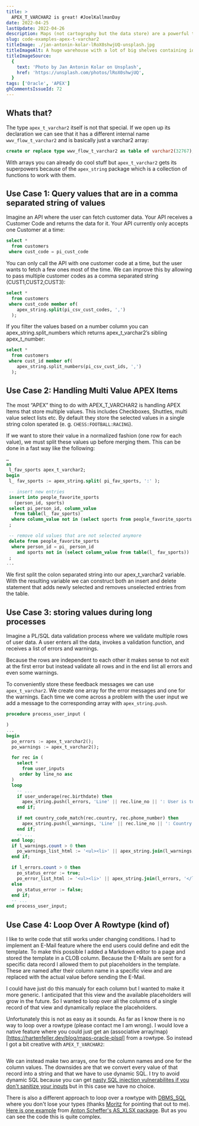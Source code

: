 ```yaml
---
title: >
  APEX_T_VARCHAR2 is great! #JoelKallmanDay
date: 2022-04-25
lastUpdate: 2022-04-26
description: Maps (not cartography but the data store) are a powerful tool for storing and accessing data in memory. In Oracle PL/SQL they are available too under the name Associative Arrays.
slug: code-examples-apex-t-varchar2
titleImage: ./jan-antonin-kolar-lRoX0shwjUQ-unsplash.jpg
titleImageAlt: A huge warehouse with a lot of big shelves containing identical looking small boxes
titleImageSource:
  {
    text: 'Photo by Jan Antonin Kolar on Unsplash',
    href: 'https://unsplash.com/photos/lRoX0shwjUQ',
  }
tags: ['Oracle', 'APEX']
ghCommentsIssueId: 72
---
```


## Whats that?

The type `apex_t_varchar2` itself is not that special.
If we open up its declaration we can see that it has a different internal name `wwv_flow_t_varchar2` and is basically just a varchar2 array:

```sql
create or replace type wwv_flow_t_varchar2 as table of varchar2(32767);
```

With arrays you can already do cool stuff but `apex_t_varchar2` gets its superpowers because of the `apex_string` package which is a collection of functions to work with them.

## Use Case 1: Query values that are in a comma separated string of values

Imagine an API where the user can fetch customer data. Your API receives a Customer Code and returns the data for it. Your API currently only accepts one Customer at a time:

```sql
select *
  from customers
 where cust_code = pi_cust_code
```

You can only call the API with one customer code at a time, but the user wants to fetch a few ones most of the time. We can improve this by allowing to pass multiple customer codes as a comma separated string (CUST1,CUST2,CUST3):

```sql
select *
  from customers
 where cust_code member of(
    apex_string.split(pi_csv_cust_codes, ',')
  );
```

If you filter the values based on a number column you can apex_string.split_numbers which returns apex_t_varchar2’s sibling apex_t_number:

```sql
select *
  from customers
 where cust_id member of(
    apex_string.split_numbers(pi_csv_cust_ids, ',')
  );
```

## Use Case 2: Handling Multi Value APEX Items

The most “APEX” thing to do with APEX_T_VARCHAR2 is handling APEX Items that store multiple values. This includes Checkboxes, Shuttles, multi value select lists etc. By default they store the selected values in a single string colon sperated (e. g. `CHESS:FOOTBALL:RACING`).

If we want to store their value in a normalized fashion (one row for each value), we must split these values up before merging them. This can be done in a fast way like the following:

```sql
…
as
 l_fav_sports apex_t_varchar2;
begin
 l_ fav_sports := apex_string.split( pi_fav_sports, ':' );

 -- insert new entries
 insert into people_favorite_sports
   (person_id, sports)
 select pi_person_id, column_value
   from table(l_ fav_sports)
  where column_value not in (select sports from people_favorite_sports where person_id = pi_person_id)
 ;

 -- remove old values that are not selected anymore
 delete from people_favorite_sports
  where person_id = pi_ person_id
    and sports not in (select column_value from table(l_ fav_sports))
 ;
...
```

We first split the colon separated string into our apex_t_varchar2 variable. With the resulting variable we can construct both an insert and delete statement that adds newly selected and removes unselected entries from the table.

## Use Case 3: storing values during long processes

Imagine a PL/SQL data validation process where we validate multiple rows of user data. A user enters all the data, invokes a validation function, and receives a list of errors and warnings.

Because the rows are independent to each other it makes sense to not exit at the first error but instead validate all rows and in the end list all errors and even some warnings.

To conveniently store these feedback messages we can use `apex_t_varchar2`. We create one array for the error messages and one for the warnings. Each time we come across a problem with the user input we add a message to the corresponding array with `apex_string.push`.

```sql
procedure process_user_input (

)
...
begin
  po_errors := apex_t_varchar2();
  po_warnings := apex_t_varchar2();

  for rec in (
    select *
      from user_inputs
     order by line_no asc
  )
  loop
    -- ...
    if user_underage(rec.birthdate) then
      apex_string.push(l_errors, 'Line' || rec.line_no || ': User is too young!');
    end if;

    if not country_code_match(rec.country, rec.phone_number) then
      apex_string.push(l_warnings, 'Line' || rec.line_no || ': Country does not match with phone country code!');
    end if;
    -- ...
  end loop;
  if l_warnings.count > 0 then
    po_warnings_list_html := '<ul><li>' || apex_string.join(l_warnings, '</li><li>') || '</li></ul>';
  end if;

  if l_errors.count > 0 then
    po_status_error := true;
    po_error_list_html := '<ul><li>' || apex_string.join(l_errors, '</li><li>') || '</li></ul>';
  else
    po_status_error := false;
  end if;
  -- ...
end process_user_input;
```

## Use Case 4: Loop Over A Rowtype (kind of)

I like to write code that still works under changing conditions.
I had to implement an E-Mail feature where the end users could define and edit the template.
To make this possible I added a Markdown editor to a page and stored the template in a CLOB column.
Because the E-Mails are sent for a specific data record I allowed them to put placeholders in the template.
These are named after their column name in a specific view and are replaced with the actual value before sending the E-Mail.

I could have just do this manualy for each column but I wanted to make it more generic.
I anticipated that this view and the available placeholders will grow in the future.
So I wanted to loop over all the columns of a single record of that view and dynamically replace the placeholders.

Unfortunately this is not as easy as it sounds.
As far as I know there is no way to loop over a rowtype (please contact me I am wrong).
I would love a native feature where you could just get an (associative array/map)[https://hartenfeller.dev/blog/maps-oracle-plsql] from a rowtype.
So instead I got a bit creative with `APEX_T_VARCHAR2`:

```sql

```

We can instead make two arrays, one for the column names and one for the column values.
The downsides are that we convert every value of that record into a string and that we have to use dynamic SQL.
I try to avoid dynamic SQL because you can get [nasty SQL injection vulnerabilites if you don't sanitize your inputs](https://xkcd.com/327/) but in this case we have no choice.

There is also a different approach to loop over a rowtype with [DBMS_SQL](https://docs.oracle.com/en/database/oracle/oracle-database/21/arpls/DBMS_SQL.html) where you don't lose your types (thanks [Moritz](https://twitter.com/commi235) for pointing that out to me).
[Here is one example](https://github.com/commi235/xlsx_builder/blob/07e6de54ad0a2cf4994a1ec2c64b70d8218db1b4/xlsx_builder_pkg.pkb#L2917-L3053) from [Anton Scheffer's AS_XLSX package](https://technology.amis.nl/languages/oracle-plsql/create-an-excel-file-with-plsql/).
But as you can see the code this is quite complex.
